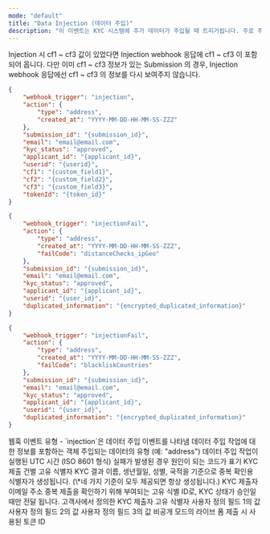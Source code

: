 ```yaml
---
mode: "default"
title: "Data Injection (데이터 주입)"
description: "이 이벤트는 KYC 시스템에 추가 데이터가 주입될 때 트리거됩니다. 주로 주소 정보와 같은 특정 데이터 타입의 추가나 갱신을 위해 사용됩니다. 이 이벤트를 통해 KYC 프로필의 데이터 보강 과정을 추적하고, 관련 시스템을 업데이트할 수 있습니다."
---
```


<Note>
  Injection 시 cf1 ~ cf3 값이 있었다면 Injection webhook 응답에 cf1 ~ cf3 이 포함되어 옵니다. 다만 이미 cf1 ~ cf3 정보가 있는 Submission 의 경우, Injection webhook 응답에선 cf1 ~ cf3 의 정보를 다시 보여주지 않습니다.
</Note>

<CodeGroup>

```json injection-pass.json
{
    "webhook_trigger": "injection",
    "action": {
        "type": "address",
        "created_at": "YYYY-MM-DD-HH-MM-SS-ZZZ"
    },
    "submission_id": "{submission_id}",
    "email": "email@email.com",
    "kyc_status": "approved",
    "applicant_id": "{applicant_id}",
    "userid": "{userid}",
    "cf1": "{custom_field1}",
    "cf2": "{custom_field2}",
    "cf3": "{custom_field3}",
    "tokenId": "{token_id}"
}
```


```json injection-fail-distance.json
{
    "webhook_trigger": "injectionFail",
    "action": {
        "type": "address",
        "created_at": "YYYY-MM-DD-HH-MM-SS-ZZZ",
        "failCode": "distanceChecks_ipGeo"
    },
    "submission_id": "{submission_id}",
    "email": "email@email.com",
    "kyc_status": "approved",
    "applicant_id": "{applicant_id}",
    "userid": "{user_id}",
    "duplicated_information": "{encrypted_duplicated_information}"
}
```


```json injection-fail-blacklist.json
{
    "webhook_trigger": "injectionFail",
    "action": {
        "type": "address",
        "created_at": "YYYY-MM-DD-HH-MM-SS-ZZZ",
        "failCode": "blackliskCountries"
    },
    "submission_id": "{submission_id}",
    "email": "email@email.com",
    "kyc_status": "approved",
    "applicant_id": "{applicant_id}",
    "userid": "{user_id}",
    "duplicated_information": "{encrypted_duplicated_information}"
}
```

</CodeGroup>

<ResponseField name="webhook_trigger" type="string">
  웹훅 이벤트 유형 - `injection`은 데이터 주입 이벤트를 나타냄
</ResponseField>

<ResponseField name="action" type="object">
  데이터 주입 작업에 대한 정보를 포함하는 객체

  <Expandable title="properties">
    <ResponseField name="type" type="string">
      주입되는 데이터의 유형 (예: "address")
    </ResponseField>
    <ResponseField name="created_at" type="string">
      데이터 주입 작업이 실행된 UTC 시간 (ISO 8601 형식)
    </ResponseField>
    <ResponseField name="failCode" type="string">
      실패가 발생된 경우 원인이 되는 코드가 표기
    </ResponseField>
  </Expandable>
</ResponseField>

<ResponseField name="submission_id" type="string">
  KYC 제출 건별 고유 식별자
</ResponseField>

<ResponseField name="kyc_result" type="string">
  KYC 결과
</ResponseField>

<ResponseField name="duplicated_information" type="string">
  이름, 생년월일, 성별, 국적을 기준으로 중복 확인용 식별자가 생성됩니다. (\*네 가지 기준이 모두 제공되면 항상 생성됩니다.)
</ResponseField>

<ResponseField name="email" type="string">
  KYC 제출자 이메일 주소
</ResponseField>

<ResponseField name="applicant_id" type="string">
  중복 제출을 확인하기 위해 부여되는 고유 식별 ID로, KYC 상태가 승인일 때만 전달 됩니다.
</ResponseField>

<ResponseField name="userid" type="string">
  고객사에서 정의한 KYC 제출자 고유 식별자
</ResponseField>

<ResponseField name="cf1" type="string">
  사용자 정의 필드 1의 값
</ResponseField>

<ResponseField name="cf2" type="string">
  사용자 정의 필드 2의 값
</ResponseField>

<ResponseField name="cf3" type="string">
  사용자 정의 필드 3의 값
</ResponseField>

<ResponseField name="tokenId" type="string">
  비공개 모드의 라이브 폼 제출 시 사용된 토큰 ID
</ResponseField>
